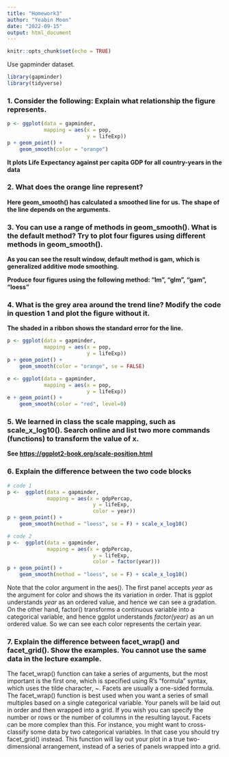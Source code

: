 ```yaml
---
title: "Homework3"
author: "Yeabin Moon"
date: "2022-09-15"
output: html_document
---
```


```r
knitr::opts_chunk$set(echo = TRUE)
```

Use gapminder dataset. 
```r
library(gapminder)
library(tidyverse)
```

### 1. Consider the following: Explain what relationship the figure represents.
```r
p <- ggplot(data = gapminder,
            mapping = aes(x = pop,
                          y = lifeExp)) 
p + geom_point() +
    geom_smooth(color = "orange") 
```

<b>It plots Life Expectancy against per capita GDP for all country-years in the data</b>

### 2. What does the orange line represent?
<b>Here geom_smooth() has calculated a smoothed line for us. The shape of the line depends on the arguments.</b>

### 3. You can use a range of methods in geom_smooth(). What is the default method? Try to plot four figures using different methods in geom_smooth(). 
<b>As you can see the result window, default method is gam, which is generalized additive mode smoothing.

Produce four figures using the following method: "lm", "glm", "gam", "loess"
</b>

### 4. What is the grey area around the trend line? Modify the code in question 1 and plot the figure without it.
<b>The shaded in a ribbon shows the standard error for the line. </b>
```r
p <- ggplot(data = gapminder,
            mapping = aes(x = pop,
                          y = lifeExp)) 
p + geom_point() +
    geom_smooth(color = "orange", se = FALSE) 

e <- ggplot(data = gapminder,
            mapping = aes(x = pop,
                          y = lifeExp)) 
e + geom_point() +
    geom_smooth(color = "red", level=0)
```

### 5. We learned in class the scale mapping, such as scale_x_log10(). Search online and list two more commands (functions) to transform the value of x.
<b>See <https://ggplot2-book.org/scale-position.html></b>

### 6. Explain the difference between the two code blocks
```r
# code 1
p <-  ggplot(data = gapminder,
             mapping = aes(x = gdpPercap,
                            y = lifeExp,
                            color = year))
p + geom_point() +
    geom_smooth(method = "loess", se = F) + scale_x_log10()
```
```r
# code 2
p <-  ggplot(data = gapminder,
             mapping = aes(x = gdpPercap,
                            y = lifeExp,
                            color = factor(year)))
p + geom_point() +
    geom_smooth(method = "loess", se = F) + scale_x_log10()

```

Note that the color argument in the aes(). The first panel accepts <em>year</em> as the argument for color and shows the its variation in order. That is ggplot understands <em>year</em> as an ordered value, and hence we can see a gradation. On the other hand, factor() transforms a continuous variable into a categorical variable, and hence ggplot understands <em>factor(year)</em> as an un ordered value. So we can see each color represents the certain year.

### 7. Explain the difference between facet_wrap() and facet_grid(). Show the examples. You cannot use the same data in the lecture example.

The facet_wrap() function can take a series of arguments, but the most important is the first one, which is specified using R’s “formula” syntax, which uses the tilde character, ~. Facets are usually a one-sided formula. The facet_wrap() function is best used when you want a series of small multiples based on a single categorical variable. Your panels will be laid out in order and then wrapped into a grid. If you wish you can specify the number or rows or the number of columns in the resulting layout. Facets can be more complex than this. For instance, you might want to cross-classify some data by two categorical variables. In that case you should try facet_grid() instead. This function will lay out your plot in a true two-dimensional arrangement, instead of a series of panels wrapped into a grid.